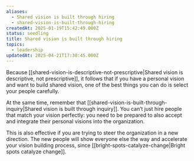 ```yaml
---
aliases:
  - Shared vision is built through hiring
  - shared-vision-is-built-through-hiring
createdAt: 2025-01-19T15:42:49.000Z
status: seedling
title: Shared vision is built through hiring
topics:
  - leadership
updatedAt: 2025-04-21T17:30:45.000Z
---
```

Because [[shared-vision-is-descriptive-not-prescriptive|Shared vision is descriptive, not prescriptive]], it follows that if you have a personal vision and want to build shared vision, one of the best things you can do is select your people carefully.

At the same time, remember that [[shared-vision-is-built-through-inquiry|Shared vision is built through inquiry]]. You can’t just hire people that match your vision perfectly: you need to be prepared to also accept and integrate their personal visions into the organization.

This is also effective if you are trying to steer the organization in a new direction. The new people will show everyone else the way and accelerate your vision building process, since [[bright-spots-catalyze-change|Bright spots catalyze change]].
